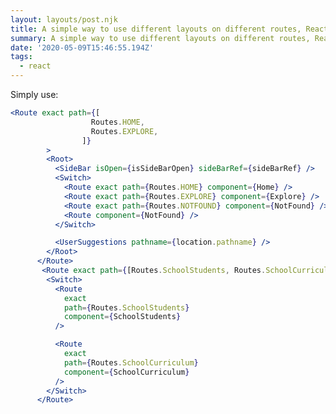 ```yaml
---
layout: layouts/post.njk
title: A simple way to use different layouts on different routes, React Router 5
summary: A simple way to use different layouts on different routes, React Router 5
date: '2020-05-09T15:46:55.194Z'
tags:
  - react
---
```

Simply use:

```jsx
<Route exact path={[
                  Routes.HOME,
                  Routes.EXPLORE,
                ]}
        >
        <Root>
          <SideBar isOpen={isSideBarOpen} sideBarRef={sideBarRef} />
          <Switch>
            <Route exact path={Routes.HOME} component={Home} />
            <Route exact path={Routes.EXPLORE} component={Explore} />
            <Route exact path={Routes.NOTFOUND} component={NotFound} />
            <Route component={NotFound} />
          </Switch>

          <UserSuggestions pathname={location.pathname} />
        </Root>
      </Route>
       <Route exact path={[Routes.SchoolStudents, Routes.SchoolCurriculum]}>
        <Switch>
          <Route
            exact
            path={Routes.SchoolStudents}
            component={SchoolStudents}
          />

          <Route
            exact
            path={Routes.SchoolCurriculum}
            component={SchoolCurriculum}
          />
        </Switch>
      </Route>
```

